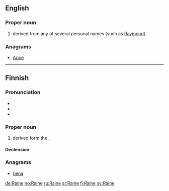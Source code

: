 ==English==

===Proper noun===
{{en-proper noun}}

# {{surname|from=given names|dot=}} derived from any of several personal names (such as [[Raymond]]).

===Anagrams===
* [[Arnie#English|Arnie]]

----

==Finnish==

===Pronunciation===
* {{rhymes|ɑine|lang=fi}}
* {{IPA|/ˈrɑine/|lang=fi}}
* {{hyphenation|Rai|ne|lang=fi}}

===Proper noun===
{{fi-proper noun}}

# {{given name|male|lang=fi}} derived form the {{etyl|de|fi}} {{term|Rainer|lang=de}}.

====Declension====
{{fi-decl-nalle|Rain|||a}}

===Anagrams===
* [[riena#Finnish|riena]]

[[de:Raine]]
[[no:Raine]]
[[ru:Raine]]
[[sr:Raine]]
[[fi:Raine]]
[[sv:Raine]]